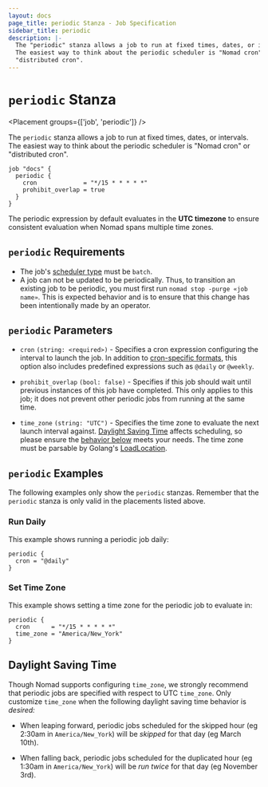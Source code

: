 ```yaml
---
layout: docs
page_title: periodic Stanza - Job Specification
sidebar_title: periodic
description: |-
  The "periodic" stanza allows a job to run at fixed times, dates, or intervals.
  The easiest way to think about the periodic scheduler is "Nomad cron" or
  "distributed cron".
---
```


# `periodic` Stanza

<Placement groups={['job', 'periodic']} />

The `periodic` stanza allows a job to run at fixed times, dates, or intervals.
The easiest way to think about the periodic scheduler is "Nomad cron" or
"distributed cron".

```hcl
job "docs" {
  periodic {
    cron             = "*/15 * * * * *"
    prohibit_overlap = true
  }
}
```

The periodic expression by default evaluates in the **UTC timezone** to ensure
consistent evaluation when Nomad spans multiple time zones.

## `periodic` Requirements

- The job's [scheduler type][batch-type] must be `batch`.
- A job can not be updated to be periodically. Thus, to transition an existing job to be periodic, you must first run `nomad stop -purge «job name»`. This is expected behavior and is to ensure that this change has been intentionally made by an operator.

## `periodic` Parameters

- `cron` `(string: <required>)` - Specifies a cron expression configuring the
  interval to launch the job. In addition to [cron-specific formats][cron], this
  option also includes predefined expressions such as `@daily` or `@weekly`.

- `prohibit_overlap` `(bool: false)` - Specifies if this job should wait until
  previous instances of this job have completed. This only applies to this job;
  it does not prevent other periodic jobs from running at the same time.

- `time_zone` `(string: "UTC")` - Specifies the time zone to evaluate the next
  launch interval against. [Daylight Saving Time][dst] affects scheduling, so
  please ensure the [behavior below][dst] meets your needs. The time zone must
  be parsable by Golang's
  [LoadLocation](https://golang.org/pkg/time/#LoadLocation).

## `periodic` Examples

The following examples only show the `periodic` stanzas. Remember that the
`periodic` stanza is only valid in the placements listed above.

### Run Daily

This example shows running a periodic job daily:

```hcl
periodic {
  cron = "@daily"
}
```

### Set Time Zone

This example shows setting a time zone for the periodic job to evaluate in:

```hcl
periodic {
  cron      = "*/15 * * * * *"
  time_zone = "America/New_York"
}
```

## Daylight Saving Time

Though Nomad supports configuring `time_zone`, we strongly recommend that periodic
jobs are specified with respect to UTC `time_zone`. Only customize `time_zone`
when the following daylight saving time behavior is *desired:*

- When leaping forward, periodic jobs scheduled for the skipped hour (eg 2:30am
  in `America/New_York`) will be *skipped* for that day (eg March 10th).

- When falling back, periodic jobs scheduled for the duplicated hour (eg 1:30am
  in `America/New_York`) will be *run twice* for that day (eg November 3rd).

[batch-type]: /docs/job-specification/job#type 'Batch scheduler type'
[cron]: https://github.com/hashicorp/cronexpr#implementation 'List of cron expressions'
[dst]: #daylight-saving-time
